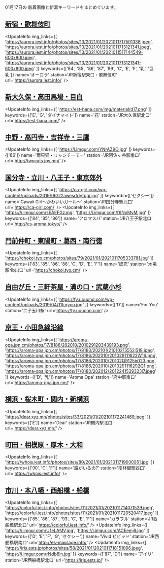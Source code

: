 

01月17日の
新着画像と新着キーワードをまとめています。

<DmmAffiliateIns />

## [新宿・歌舞伎町](/busty/0010)
<UpdateInfo
    img_links={[
    'https://aurora.iest.info/photos/sites/13/2021/01/2021011717501338.jpeg',
    'https://aurora.iest.info/photos/sites/13/2021/01/2021011713121341.jpeg',
    'https://aurora.iest.info/photos/sites/13/2021/01/2021011517144549-600x800.jpeg',
    'https://aurora.iest.info/photos/sites/13/2021/01/2021011713121341-600x800.jpeg'
    ]}
    keywords={['84', '85', '86', '87', '89', 'C', 'E', 'F', '乳', '巨乳']}
    name='オーロラ'
    station='JR新宿駅東口・歌舞伎町'
    url='https://aurora.iest.info/'
/>
<DmmAffiliateIns />

## [新大久保・高田馬場・目白](/busty/0020)
<UpdateInfo
    img_links={[
    'https://est-hana.com/img/material/d17.png'
    ]}
    keywords={['E', 'G', 'ダイナマイト']}
    name='花'
    station='JR大久保駅北口'
    url='https://est-hana.com/'
/>
<DmmAffiliateIns />

## [中野・高円寺・吉祥寺・三鷹](/busty/0180)
<UpdateInfo
    img_links={[
    'https://i.imgur.com/YNrAZ9O.jpg'
    ]}
    keywords={['86']}
    name='両只猫・リャンチーモー'
    station='JR阿佐ヶ谷駅南口'
    url='http://twocats.jps.mn/'
/>
<DmmAffiliateIns />

## [国分寺・立川・八王子・東京郊外](/busty/0200)
<UpdateInfo
    img_links={[
    'https://ca-girl.com/wp-content/uploads/2019/06/22awesrtdyfugi.jpg'
    ]}
    keywords={['セクシー']}
    name='Cawaii Girl～かわいいガール～'
    station='JR国分寺駅北口'
    url='https://ca-girl.com/'
/>
<UpdateInfo
    img_links={[
    'https://i.imgur.com/sEAEFGz.jpg',
    'https://i.imgur.com/f6NoMvM.jpg'
    ]}
    keywords={['84', '85', '86']}
    name='アロマスパ'
    station='JR八王子駅北口'
    url='http://es-aroma.tokyo/'
/>
<DmmAffiliateIns />

## [門前仲町・東陽町・葛西・南行徳](/busty/0240)
<UpdateInfo
    img_links={[
    'https://chokoi.tyo.cm/photos/sites/79/2021/01/2021011705333781.jpg'
    ]}
    keywords={['83', '85', '86', '88', 'C', 'D', 'E', 'F']}
    name='蝶恋'
    station='木場駅4b出口'
    url='https://chokoi.tyo.cm/'
/>
<DmmAffiliateIns />

## [自由が丘・三軒茶屋・溝の口・武蔵小杉](/busty/0250)
<UpdateInfo
    img_links={[
    'https://fy.uouono.com/wp-content/uploads/2019/04/11foryou.jpg'
    ]}
    keywords={['D']}
    name='For You'
    station='二子玉川駅'
    url='https://fy.uouono.com'
/>
<DmmAffiliateIns />

## [京王・小田急線沿線](/busty/0260)
<UpdateInfo
    img_links={[
    'https://aroma-opa.jpn.cm/photos/17/8186/202010/2010291203439193.png',
    'https://aroma-opa.jpn.cm/photos/17/8180/202101/21010215552j518.jpeg',
    'https://aroma-opa.jpn.cm/photos/17/8186/202010/201029111622W16.png',
    'https://aroma-opa.jpn.cm/photos/17/8186/202010/20102Q9125b023.png',
    'https://aroma-opa.jpn.cm/photos/17/8186/202010/2010291116292Q1.png',
    'https://aroma-opa.jpn.cm/photos/17/8180/202012/2012241539323j7.jpeg'
    ]}
    keywords={['D', '乳']}
    name='Aroma Opa'
    station='府中駅南口'
    url='https://aroma-opa.jpn.cm/'
/>
<DmmAffiliateIns />

## [横浜・桜木町・関内・新横浜](/busty/0310)
<UpdateInfo
    img_links={[
    'https://dear.xyz.mn/photos/sites/33/2021/01/202101172241469.jpeg'
    ]}
    keywords={['E']}
    name='Dear'
    station='JR関内駅北口'
    url='https://dear.xyz.mn/'
/>
<DmmAffiliateIns />

## [町田・相模原・厚木・大和](/busty/0330)
<UpdateInfo
    img_links={[
    'https://whois.iest.info/photos/sites/80/2021/01/2021011719000051.jpg'
    ]}
    keywords={['90', 'C', 'F']}
    name='誰がいるの?'
    station='南林間駅西口'
    url='https://whois.iest.info/'
/>
<DmmAffiliateIns />

## [市川・本八幡・西船橋・船橋](/busty/0510)
<UpdateInfo
    img_links={[
    'https://colorful.iest.info/photos/sites/11/2021/01/2021011714071529.jpeg',
    'https://colorful.iest.info/photos/sites/11/2021/01/2021011720520417.jpeg'
    ]}
    keywords={['85', '86', '87', '93', 'C', 'E', 'F']}
    name='カラフル'
    station='JR西船橋駅北口'
    url='https://colorful.iest.info/'
/>
<UpdateInfo
    img_links={[
    'https://i.imgur.com/U1eLAMV.jpg',
    'https://i.imgur.com/ACEemj6.jpg'
    ]}
    keywords={['D', 'E', 'F', 'G', 'セクシー']}
    name='Vivid ビビッド'
    station='JR西船橋駅南口'
    url='http://es-massage.info/'
/>
<UpdateInfo
    img_links={[
    'https://iris.ests.jp/photos/sites/58/2021/01/2021011718151096.jpeg',
    'https://i.imgur.com/rNdb8ln.jpg'
    ]}
    keywords={['87', 'D']}
    name='アイリ'
    station='JR西船橋駅北口'
    url='https://iris.ests.jp/'
/>
<DmmAffiliateIns />

<DmmAffiliateScript />
